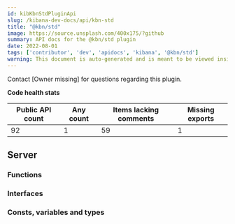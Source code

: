 ```yaml
---
id: kibKbnStdPluginApi
slug: /kibana-dev-docs/api/kbn-std
title: "@kbn/std"
image: https://source.unsplash.com/400x175/?github
summary: API docs for the @kbn/std plugin
date: 2022-08-01
tags: ['contributor', 'dev', 'apidocs', 'kibana', '@kbn/std']
warning: This document is auto-generated and is meant to be viewed inside our experimental, new docs system. Reach out in #docs-engineering for more info.
---
```




Contact [Owner missing] for questions regarding this plugin.

**Code health stats**

| Public API count  | Any count | Items lacking comments | Missing exports |
|-------------------|-----------|------------------------|-----------------|
| 92 | 1 | 59 | 1 |

## Server

### Functions
<DocDefinitionList data={kbnStdObj.server.functions}/>

### Interfaces
<DocDefinitionList data={kbnStdObj.server.interfaces}/>

### Consts, variables and types
<DocDefinitionList data={kbnStdObj.server.misc}/>

